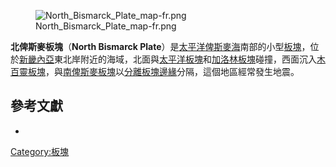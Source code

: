 {{Infobox tectonic plate
| image = File:NorthBismarkPlate.png
| alt = The North Bismark Plate
| type = [[板塊列表#微板塊|微板塊]]
| move_direction = 西北方
| move_speed = {{convert|96|mm|in|abbr=off}}/1年
| geo_features = [[太平洋|太平洋]]
}}
[[Image:North_Bismarck_Plate_map-fr.png|thumb]]

'''北俾斯麥板塊'''（'''North Bismarck Plate'''）是[[太平洋|太平洋]][[俾斯麥海|俾斯麥海]]南部的小型[[板塊|板塊]]，位於[[新畿內亞|新畿內亞]]東北岸附近的海域，北面與[[太平洋板塊|太平洋板塊]]和[[加洛林板塊|加洛林板塊]]碰撞，西面沉入[[木百靈板塊|木百靈板塊]]，與[[南俾斯麥板塊|南俾斯麥板塊]]以[[分離板塊邊緣|分離板塊邊緣]]分隔，這個地區經常發生地震。

==參考文獻==
*{{cite journal|last=Bird|first=P.|date=2003|title=An updated digital model of plate boundaries|journal=Geochemistry, Geophysics, Geosystems|volume=4|issue=3|pages=1027|url=http://peterbird.name/publications/2003_PB2002/2003_PB2002.htm|doi=10.1029/2001GC000252|access-date=2010-08-22|archive-date=2018-09-29|archive-url=https://web.archive.org/web/20180929214657/http://peterbird.name/publications/2003_PB2002/2003_PB2002.htm|dead-url=no}}
{{地球板塊}}

[[Category:板塊|Category:板塊]]

{{Tectonics-stub}}